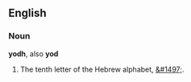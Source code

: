==English==

===Noun===

'''yodh''', also '''yod'''

# The tenth letter of the Hebrew alphabet, [[&#1497;]].
